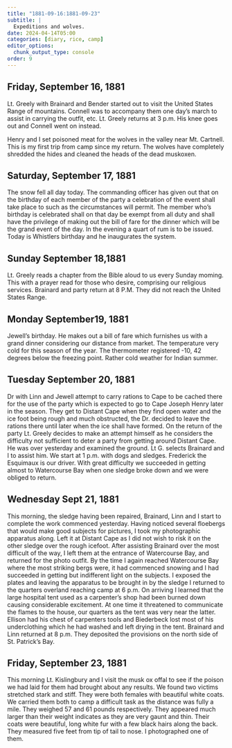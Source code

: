 ```yaml
---
title: "1881-09-16:1881-09-23"
subtitle: |
  Expeditions and wolves.
date: 2024-04-14T05:00
categories: [diary, rice, camp]
editor_options:
  chunk_output_type: console
order: 9
---
```


## Friday, September 16, 1881

Lt. Greely with Brainard and Bender started out to visit the United States
Range of mountains. Connell was to accompany them one day's march to assist in
carrying the outfit, etc. Lt. Greely returns at 3 p.m. His knee goes out and Connell
went on instead.

Henry and I set poisoned meat for the wolves in the valley near Mt. Cartnell. This is
my first trip from camp since my return. The wolves have completely shredded the
hides and cleaned the heads of the dead muskoxen.

## Saturday, September 17, 1881

The snow fell all day today. The commanding officer has given out that on
the birthday of each member of the party a celebration of the event shall take place to
such as the circumstances will permit. The member who’s birthday is celebrated shall
on that day be exempt from all duty and shall have the privilege of making out the bill
of fare for the dinner which will be the grand event of the day. In the evening a quart
of rum is to be issued. Today is Whistlers birthday and he inaugurates the system.


## Sunday September 18,1881

Lt. Greely reads a chapter from the Bible aloud to us every Sunday moming.
This with a prayer read for those who desire, comprising our religious services.
Brainard and party return at 8 P.M. They did not reach the United States Range.

## Monday September19, 1881

Jewell’s birthday. He makes out a bill of fare which furnishes us with a grand
dinner considering our distance from market. The temperature very cold for this
season of the year. The thermometer registered -10, 42 degrees below the freezing
point. Rather cold weather for Indian summer.



## Tuesday September 20, 1881

Dr with Linn and Jewell attempt to carry rations to Cape to be cached there
for the use of the party which is expected to go to Cape Joseph Henry later in the
season. They get to Distant Cape when they find open water and the ice foot being
rough and much obstructed, the Dr. decided to leave the rations there until later when
the ice shall have formed. On the return of the party Lt. Greely decides to make an
attempt himself as he considers the difficulty not sufficient to deter a party from
getting around Distant Cape. He was over yesterday and examined the ground. Lt G.
selects Brainard and I to assist him. We start at 1 p.m. with dogs and sledges.
Frederick the Esquimaux is our driver. With great difficulty we succeeded in getting
almost to Watercourse Bay when one sledge broke down and we were obliged to
return.

## Wednesday Sept 21, 1881

This morning, the sledge having been repaired, Brainard, Linn and I start to
complete the work commenced yesterday. Having noticed several floebergs that
would make good subjects for pictures, I took my photographic apparatus along. Left
it at Distant Cape as I did not wish to risk it on the other sledge over the rough
icefoot. After assisting Brainard over the most difficult of the way, I left them at the
entrance of Watercourse Bay, and returned for the photo outfit. By the time I again
reached Watercourse Bay where the most striking bergs were, it had commenced
snowing and I had succeeded in getting but indifferent light on the subjects. I exposed
the plates and leaving the apparatus to be brought in by the sledge I returned to the
quarters overland reaching camp at 6 p.m. On arriving I learned that the large
hospital tent used as a carpenter’s shop had been burned down causing considerable
excitement. At one time it threatened to communicate the flames to the house, our
quarters as the tent was very near the latter. Ellison had his chest of carpenters tools
and Biederbeck lost most of his underclothing which he had washed and left drying in
the tent. Brainard and Linn returned at 8 p.m. They deposited the provisions on the
north side of St. Patrick’s Bay.

## Friday, September 23, 1881

This morning Lt. Kislingbury and I visit the musk ox offal to see if the poison
we had laid for them had brought about any results. We found two victims stretched
stark and stiff. They were both females with beautiful white coats. We carried them
both to camp a difficult task as the distance was fully a mile. They weighed 57 and
61 pounds respectively. They appeared much larger than their weight indicates as
they are very gaunt and thin. Their coats were beautiful, long white fur with a few
black hairs along the back. They measured five feet from tip of tail to nose. I
photographed one of them.
